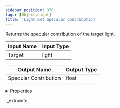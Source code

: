 ```yaml
---
sidebar_position: 370
tags: [Object,Light]
title: 'Light Get Specular Contribution'
---
```


Returns the specular contribution of the target light.



<IChip uuid="b7e74ebc-9ed7-4302-abf1-d2fe42b92a6d" />

| Input Name | Input Type |
|-----------|-----------|
| Target | light |

| Output Name | Output Type |
|-----------|-----------|
| Specular Contribution | float |


<details>
  <summary>Properties</summary>
  <div>
    <div>
    <table>
      <thead>
        <tr>
          <th>Room availability:</th>
          <th>Available everywhere</th>
        </tr>
        <tr>
          <th>Is beta required?</th>
          <th>No</th>
        </tr>
        <tr>
          <th>Is this chip a trolling risk?</th>
          <th>No</th>
        </tr>
        <tr>
          <th>Is this chip a role assignment risk?</th>
          <th>No</th>
        </tr>
        <tr>
          <th>Chip UUID</th>
          <th>b7e74ebc-9ed7-4302-abf1-d2fe42b92a6d</th>
        </tr>
      </thead>
    </table>
    </div>
  </div>
</details>

._extrainfo